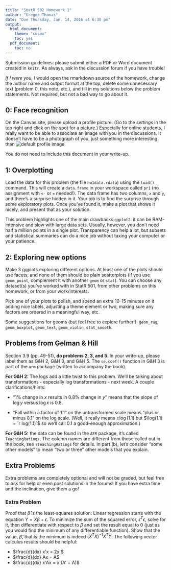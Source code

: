 ```yaml
---
title: "StatR 502 Homework 1"
author: "Gregor Thomas"
date: "Due Thursday, Jan. 14, 2016 at 6:30 pm"
output:
  html_document:
    theme: "cosmo"
    toc: yes
  pdf_document:
    toc: no
---
```


Submission guidelines: please submit either a PDF or Word document created in `knitr`. As always, ask in the discussion forum if you have
trouble!

*If I were you*, I would open the rmarkdown source of the homework, change the author name and output format at the top, delete some unnecessary text (problem 0, this note, etc.), and fill in my solutions below the problem statements. Not required, but not a bad way to go about it.

## 0: Face recognition

On the Canvas site, please upload a profile picture. (Go to the *settings* in the top right and click on the spot for a picture.) Especially for online students, I really want to be able to associate an image with you in the discussions. It doesn't have to be a photograph of you, just something more interesting than ![default profile image](default_profile.png).

You do not need to include this document in your write-up.

## 1: Overplotting

Load the data for this problem (the file `hw1data.rdata`)
using the `load()` command. This will create a
`data.frame` in your workspace called `pr1` (no assignment with `<-` or `=` needed!).
The data frame has two columns, `x` and `y`, and there's a surprise
hidden in it. Your job is to find the surprise through some exploratory
plots. Once you've found it, make a plot that
shows it nicely, and present that as your solution.

This problem highlights one of the main drawbacks `ggplot2`:
it can be RAM-intensive and slow with large data sets.
Usually, however, you don't need half a million
points in a single plot. Transparency can help a lot, but
subsets and statistical summaries can do a nice job without
taxing your computer or your patience.

## 2: Exploring new options

Make 3 ggplots exploring different options.
At least one of the plots should use facets, and none of 
them should be plain scatterplots (if you use `geom_point`, complement it with another `geom` or `stat`).
You can choose any dataset(s) you've worked with in StatR 501, from other problems on this homework, or from your work/interests.

Pick one of your plots to polish, and spend an extra 10-15 minutes
on it adding nice labels, adjusting a theme element or two, making sure any factors
are ordered in a meaningful way, etc.

Some suggestions for geoms (but feel free to explore further!): `geom_rug`,
`geom_boxplot`, `geom_text`, `geom_violin`, `stat_smooth`.

## Problems from Gelman & Hill

Section 3.9 (pp. 49-51), **do problems 2, 3, and 5**. In your write-up, please label them as G&H 2, G&H 3, and G&H 5. The `se.coef()` function in G&H 3 is part of the `arm` package (written to accompany the book).

**For G&H 2:** The logs add a little twist to this problem. We'll be talking about transformations - especially log transformations - next week. A couple clarifications/hints:

- "1% change in $x$ results in 0.8% change in $y$" means that the slope of $\log y$ versus $\log x$ is 0.8.

- "Fall within a factor of 1.1" on the untransformed scale means "plus or minus 0.1" on the log scale. (Well, it really means $\pm \log(1.1)$ but $\log(1.1) = `r log(1.1)`$ so we'll call 0.1 a good-enough approximation.)

**For G&H 5:** the data can be found in the `AER` package, it's called `TeachingRatings`. The column names are different from those called out in the book, see `?TeachingRatings` for details. In part (b), let's consider "some other models" to mean "two or three" other models that you explain.

## Extra Problems

Extra problems are completely optional and will not be graded, but feel free to ask for help or even post solutions in the forums! If you have extra time and the inclination, give them a go!

### Extra Problem

Proof that $\hat{\beta}$ is the least-squares solution: Linear regression starts with the equation $Y = X\beta + \epsilon$. To minimize the sum of the squared error, $\epsilon^T\epsilon$, solve for it, then differentiate with respect to $\beta$ and set the result equal to 0 (just as you would find the minimum of any differentiable function). Show that the value, $\hat{\beta}$, that is the minimum is indeed $(X^TX)^{-1}X^TY$. The following vector calculus results should be helpful:

- $\frac{d}{dx} x'x = 2x'$
- $\frac{d}{dx} Ax = A$
- $\frac{d}{dx} x'Ax = x'(A' + A)$

